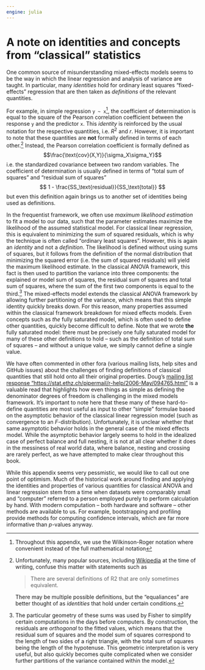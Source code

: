 ```yaml
---
engine: julia
---
```


# A note on identities and concepts from "classical" statistics {#sec-traditional-concepts}

One common source of misunderstanding mixed-effects models seems to be the way in which the linear regression and analysis of variance are taught.
In particular, many *identities* hold for ordinary least squares "fixed-effects" regression that are then taken as *definitions* of the relevant quantities.

For example, in simple regression `y ~ x`[^wilkinson], the coefficient of determination is equal to the square of the Pearson correlation coefficient between the response `y` and the predictor `x`.
This *identity* is reinforced by the usual notation for the respective quantities, i.e. $R^2$ and $r$.
However, it is important to note that these quantities are **not** formally defined in terms of each other.[^wikipedia-definition]
Instead, the Pearson correlation coefficient is formally defined as $$\frac{\text{cov}(X,Y)}{\sigma_X\sigma_Y}$$ i.e. the standardized covariance between two random variables.
The coefficient of determination is usually defined in terms of "total sum of squares" and "residual sum of squares" $$ 1 - \frac{SS_\text{residual}}{SS_\text{total}} $$ but even this definition again brings us to another set of identities being used as definitions.

[^wilkinson]: Throughout this appendix, we use the Wilkinson-Roger notation where convenient instead of the full mathematical notation

[^wikipedia-definition]: Unfortunately, many popular sources, including [Wikipedia](https://web.archive.org/web/20250330013023/https://en.wikipedia.org/wiki/Coefficient_of_determination) at the time of writing, confuse this matter with statements such as

    > There are several definitions of R2 that are only sometimes equivalent.

    There may be multiple possible definitions, but the "equaliances" are better thought of as *identities* that hold under certain conditions.

In the frequentist framework, we often use *maximum likelihood estimation* to fit a model to our data, such that the parameter estimates maximize the likelihood of the assumed statistical model.
For classical linear regression, this is equivalent to minimizing the sum of squared residuals, which is why the technique is often called "ordinary least squares".
However, this is again an *identity* and not a *definition*.
The likelihood is defined without using sums of squares, but it follows from the definition of the normal distribution that minimizing the squared error (i.e. the sum of squared residuals) will yield the maximum likelihood estimate.
In the classical ANOVA framework, this fact is then used to partition the variance into three components: the explained or model sum of squares, the residual sum of squares and total sum of squares, where the sum of the first two components is equal to the third.[^pythagoras]
The mixed-effects model extends the classical ANOVA framework by allowing further partitioning of the variance, which means that this simple identity quickly breaks down.
For this reason, many properties assumed within the classical framework breakdown for mixed effects models.
Even concepts such as *the* fully saturated model, which is often used to define other quantities, quickly become difficult to define.
Note that we wrote **the** fully saturated model: there must be precisely one fully saturated model for many of these other definitions to hold -- such as the definition of total sum of squares -- and without a unique value, we simply cannot define a single value.

[^pythagoras]: The particular geometry of these sums was used by Fisher to simplify certain computations in the days before computers. By construction, the residuals are *orthogonal* to the fitted values, which means that the residual sum of squares and the model sum of squares correspond to the length of two sides of a right triangle, with the total sum of squares being the length of the hypotenuse. This geometric interpretation is very useful, but also quickly becomes quite complicated when we consider further partitions of the variance contained within the model.

We have often commented in other fora (various mailing lists, help sites and GitHub issues) about the challenges of finding definitions of classical quantities that still hold onto all their original properties. Doug's [mailing list response "https://stat.ethz.ch/pipermail/r-help/2006-May/094765.html"](https://stat.ethz.ch/pipermail/r-help/2006-May/094765.html) is a valuable read that highlights how even things as simple as defining the denominator degrees of freedom is challenging in the mixed models framework.
It's important to note here that these many of these hard-to-define quantities are most useful as input to other "simple" formulae based on the asymptotic behavior of the classical linear regression model (such as convergence to an $F$-distribution).
Unfortunately, it is unclear whether that same asymptotic behavior holds in the general case of the mixed effects model.
While the asymptotic behavior largely seems to hold in the idealized case of perfect balance and full nesting, it is not at all clear whether it does in the messiness of real world data, where balance, nesting and crossing are rarely perfect, as we have attempted to make clear throughout this book.

While this appendix seems very pessmistic, we would like to call out one point of optimism.
Much of the historical work around finding and applying the identities and properties of various quantities for classical ANOVA and linear regression stem from a time when datasets were comparably small and "computer" referred to a person employed purely to perform calculation by hand.
With modern computation -- both hardware and software -- other methods are available to us.
For example, bootstrapping and profiling provide methods for computing confidence intervals, which are far more informative than $p$-values anyway.
